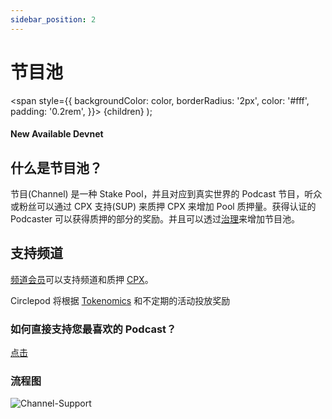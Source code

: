 ```yaml
---
sidebar_position: 2
---
```


# 节目池


  <span
    style={{
      backgroundColor: color,
      borderRadius: '2px',
      color: '#fff',
      padding: '0.2rem',
    }}>
    {children}
  </span>
);

#### New Available <Highlight color="#25c2a0">Devnet</Highlight>

## 什么是节目池？

节目(Channel) 是一种 Stake Pool，并且对应到真实世界的 Podcast 节目，听众或粉丝可以通过 CPX 支持(SUP) 来质押 CPX 来增加 Pool 质押量。获得认证的 Podcaster 可以获得质押的部分的奖励。并且可以透过[治理](/docs/protocol/governance/intro)来增加节目池。

## 支持频道

[频道会员](/docs/protocol/channel/channel-member)可以支持频道和质押 [CPX](/docs/tokenomics/intro)。

Circlepod 将根据 [Tokenomics](/docs/tokenomics/intro) 和不定期的活动投放奖励

### 如何直接支持您最喜欢的 Podcast？

[点击](/docs/protocol/channel/intro)


### 流程图
![Channel-Support](/img/channel/Channel-Support.svg)
